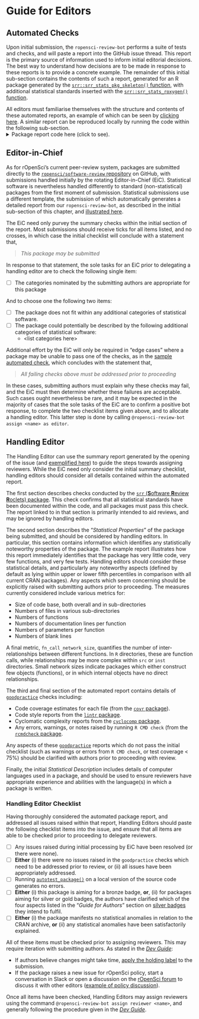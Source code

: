
# Guide for Editors  {#pkgsubmission}

## Automated Checks

Upon initial submission, the `ropensci-review-bot` performs a suite of tests
and checks, and will paste a report into the GitHub issue thread. This report
is the primary source of information used to inform initial editorial
decisions. The best way to understand how decisions are to be made in response
to these reports is to provide a concrete example. The remainder of this
initial sub-section contains the contents of such a report, generated for
an R package generated by the [`srr::srr_stats_pkg_skeleton()`
function](https://ropenscilabs.github.io/srr/reference/srr_stats_pkg_skeleton.html),
with additional statistical standards inserted with the
[`srr::srr_stats_roxygen()`
function](https://ropenscilabs.github.io/srr/reference/srr_stats_roxygen.html).

All editors must familiarise themselves with the structure and contents of
these automated reports, an example of which can be seen by [clicking
here](https://github.com/ropenscilabs/statistical-software-review-book/blob/main/scripts/pkgcheck-ex.md).
A similar report can be reproduced locally by running the code within the following sub-section.
<details>
<summary>Package report code here (click to see).</summary>
<p>

```r
library (srr)
library (pkgcheck)
path <- srr_stats_pkg_skeleton ()
srr_stats_roxygen (category = "regression",
                   filename = file.path (path, "R", "srr-standards.R"))
check <- pkgcheck (path)
md <- checks_to_markdown (check, render = TRUE)
```

</p>
</details>



## Editor-in-Chief

As for rOpenSci's current peer-review system, packages are submitted directly
to the [`ropensci/software-review`
repository](https://github.com/ropensci/software-review) on GitHub, with
submissions handled initially by the rotating Editor-in-Chief (EiC).
Statistical software is nevertheless handled differently to standard
(non-statistical) packages from the first moment of submission. Statistical
submissions use a different template, the submission
of which automatically generates a detailed report from our
`ropensci-review-bot`, as described in the initial sub-section of this chapter,
and [illustrated
here](https://github.com/ropenscilabs/statistical-software-review-book/blob/main/scripts/pkgcheck-ex.md).

The EiC need only purvey the summary checks within the initial section of the
report. Most submissions should receive ticks for all items listed, and no
crosses, in which case the initial checklist will conclude with a statement that,

> *This package may be submitted*

In response to that statement, the sole tasks for an EiC prior to delegating
a handling editor are to check the following single item:

- [ ] The categories nominated by the submitting authors are appropriate for
  this package

And to choose one the following two items:

- [ ] The package does not fit within any additional categories of statistical
  software.
- [ ] The package could potentially be described by the following additional
  categories of statistical software:
    - \<list categories here\>


Additional effort by the EiC will only be required in "edge cases" where
a package may be unable to pass one of the checks, as in the [sample automated
check](https://github.com/ropenscilabs/statistical-software-review-book/blob/main/scripts/pkgcheck-ex.md),
which concludes with the statement that,

> *All failing checks above must be addressed prior to proceeding*

In these cases, submitting authors must explain why these checks may fail, and
the EiC must then determine whether these failures are acceptable.
Such cases ought nevertheless be rare, and it may be expected in the majority
of cases that the sole tasks of the EiC are to confirm a positive bot response,
to complete the two checklist items given above, and to allocate a handling
editor. This latter step is done by calling `@ropensci-review-bot assign <name>
as editor`.



## Handling Editor

The Handling Editor can use the summary report generated by the opening of the
issue (and [exemplified
here](https://github.com/ropenscilabs/statistical-software-review-book/blob/main/scripts/pkgcheck-ex.md))
to guide the steps towards assigning reviewers. While the EiC need only
consider the initial summary checklist, handling editors should consider all
details contained within the automated report.

The first section describes checks conducted by the [`srr` (**S**oftware
**R**eview **R**oclets) package](https://github.com/ropenscilabs/srr). This
check confirms that all statistical standards have been documented within the
code, and all packages must pass this check. The report linked to in that
section is primarily intended to aid reviews, and may be ignored by handling
editors.

The second section describes the "*Statistical Properties*" of the package
being submitted, and should be considered by handling editors. In particular,
this section contains information which identifies any statistically noteworthy
properties of the package. The example report illustrates how this report
immediately identifies that the package has very little code, very few
functions, and very few tests. Handling editors should consider these
statistical details, and particularly any noteworthy aspects (defined by
default as lying within upper or lower fifth percentiles in comparison with all
current CRAN packages). Any aspects which seem concerning should be explicitly
raised with submitting authors prior to proceeding. The measures currently
considered include various metrics for:

- Size of code base, both overall and in sub-directories
- Numbers of files in various sub-directories
- Numbers of functions
- Numbers of documentation lines per function
- Numbers of parameters per function
- Numbers of blank lines

A final metric, `fn_call_network_size`, quantifies the number of
inter-relationships between different functions. In `R` directories, these are
function calls, while relationships may be more complex within `src` or `inst`
directories. Small network sizes indicate packages which either construct few
objects (functions), or in which internal objects have no direct relationships.

The third and final section of the automated report contains details of
[`goodpractice`](https://github.com/MangoTheCat/goodpractice) checks including:

- Code coverage estimates for each file (from the [`covr`
  package](https://github.com/r-lib/covr)).
- Code style reports from the [`lintr`
  package](https://github.com/jimhester/lintr).
- Cyclomatic complexity reports from the [`cyclocomp`
  package](https://github.com/MangoTheCat/cyclocomp).
- Any errors, warnings, or notes raised by running `R CMD check` (from the
  [`rcmdcheck` package](https://github.com/r-lib/rcmdcheck).

Any aspects of these
[`goodpractice`](https://github.com/MangoTheCat/goodpractice) reports which do
not pass the initial checklist (such as warnings or errors from `R CMD check`,
or test coverage < 75%) should be clarified with authors prior to proceeding
with review.

Finally, the initial *Statistical Description* includes details of computer
languages used in a package, and should be used to ensure reviewers have
appropriate experience and abilities with the language(s) in which a package is
written.

### Handling Editor Checklist

Having thoroughly considered the automated package report, and addressed all
issues raised within that report, Handling Editors should paste the following
checklist items into the issue, and ensure that all items are able to be
checked prior to proceeding to delegate reviewers.

- [ ] Any issues raised during initial processing by EiC have been resolved (or
  there were none).
- [ ] **Either** (i) there were no issues raised in the `goodpractice` checks
  which need to be addressed prior to review, or (ii) all issues have been
  appropriately addressed.
- [ ] Running
  [`autotest_package()`](https://ropenscilabs.github.io/autotest/reference/autotest_package.html)
  on a local version of the source code generates no errors.
- [ ] **Either** (i) this package is aiming for a bronze badge, **or**, (ii)
  for packages aiming for silver or gold badges, the authors have clarified
  which of the four aspects listed in the "*Guide for Authors*" section on
  [silver badges](#pkgdev-silver) they intend to fulfil.
- [ ] **Either** (i) the package manifests no statistical anomalies in relation
  to the CRAN archive, **or** (ii) any statistical anomalies have been
  satisfactorily explained.

All of these items must be checked prior to assigning reviewers. This may
require iteration with submitting authors. As stated in the 
[*Dev Guide*](https://devguide.ropensci.org/editorguide.html#upon-submission):

- If authors believe changes might take time, [apply the holding
  label](#policiesreviewprocess) to the submission.
- If the package raises a new issue for rOpenSci policy, start a conversation
  in Slack or open a discussion on the [rOpenSci
  forum](https://discuss.ropensci.org/) to discuss it with other editors
  ([example of policy
  discussion](https://discuss.ropensci.org/t/overlap-policy-for-package-onboarding/368)).

Once all items have been checked, Handling Editors may assign reviewers using
the command `@ropensci-review-bot assign reviewer <name>`, and generally
following the procedure given in the [*Dev
Guide*](https://devguide.ropensci.org/editorguide.html#look-for-and-assign-reviewers).
